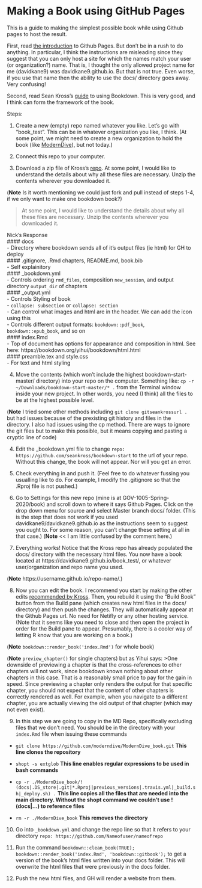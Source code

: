 # Making a Book using GitHub Pages

This is a guide to making the simplest possible book while using Github pages to host the result.

First, read [the introduction](https://pages.github.com/) to Github Pages. But don't be in a rush to do anything. In particular, I think the instructions are misleading since they suggest that you can only host a site for which the names match your user (or organization?) name. That is, I thought the only allowed project name for me (davidkane9) was davidkane9.github.io. But that is not true. Even worse, if you use that name then the ability to use the docs/ directory goes away. Very confusing!

Second, read Sean Kross's [guide](http://seankross.com/2016/11/17/How-to-Start-a-Bookdown-Book.html) to using Bookdown. This is very good, and I think can form the framework of the book.

Steps:

1) Create a new (empty) repo named whatever you like. Let's go with "book_test". This can be in whatever organization you like, I think. (At some point, we might need to create a new organization to hold the book (like [ModernDive](https://github.com/moderndive/moderndive.)), but not today.) 

2) Connect this repo to your computer. 

3) Download a zip file of Kross's [repo](https://github.com/seankross/bookdown-start). At some point, I would like to understand the details about why all these files are necessary. Unzip the contents wherever you downloaded it.

(**Note** Is it worth mentioning we could just fork and pull instead of steps 1-4, if we only want to make one bookdown book?)

> At some point, I would like to understand the details about why all these files are necessary. Unzip the contents wherever you downloaded it.

Nick's Response  
#### docs  
- Directory where bookdown sends all of it's output files (ie html) for GH to deploy  
#### .gitignore, .Rmd chapters, README.md, book.bib  
- Self explainitory  
#### _bookdown.yml  
- Controls ordering `rmd_files`, composition `new_session`, and output directory `output_dir` of chapters  
#### _output.yml  
- Controls Styling of book  
- `collapse: subsection` or `collapse: section`  
- Can control what images and html are in the header. We can add the icon using this  
- Controls different output formats: `bookdown::pdf_book`, `bookdown::epub_book`, and so on  
#### index.Rmd  
- Top of document has options for appearance and composition in html. See here: https://bookdown.org/yihui/bookdown/html.html  
#### preamble.tex and style.css  
- For text and html styling  

4) Move the contents (which won't include the highest bookdown-start-master/ directory) into your repo on the computer. Something like: `cp -r  ~/Downloads/bookdown-start-master/* .` from the Terminal window inside your new project. In other words, you need (I think) all the files to be at the highest possible level.

(**Note** I tried some other methods including `git clone gitseankrossurl .` but had issues because of the prexisting git history and files in the directory. I also had issues using the cp method. There are ways to ignore the git files but to make this possible, but it means copying and pasting a cryptic line of code)

4) Edit the _bookdown.yml file to change `repo: https://github.com/seankross/bookdown-start` to the url of your repo. Without this change, the book will not appear. Nor will you get an error.

5) Check everything in and push it. (Feel free to do whatever fussing you usualling like to do. For example, I modify the .gitignore so that the .Rproj file is not pushed.)

6) Go to Settings for this new repo (mine is at GOV-1005-Spring-2020/book) and scroll down to where it says Github Pages. Click on the drop down menu for source and select Master branch docs/ folder. (This is the step that does not work if you used davidkane9/davidkane9.github.io as the instructions seem to suggest you ought to. For some reason, you can't change these setting at all in that case.) (**Note** << I am little confused by the comment here.)

7) Everything works! Notice that the Kross repo has already populated the docs/ directory with the necessary html files. You now have a book located at https://davidkane9.github.io/book_test/, or whatever user/organization and repo name you used.

(**Note** https://username.github.io/repo-name/.)

8) Now you can edit the book. I recommend you start by making the other edits [recommended by Kross](http://seankross.com/2016/11/17/How-to-Start-a-Bookdown-Book.html). Then, you rebuild it using the "Build Book" button from the Build pane (which creates new html files in the docs/ directory) and then push the changes.  They will automatically appear at the Github Pages url. No need for Netifly or any other hosting service. (Note that it seems like you need to close and then open the project in order for the Build pane to appear. Presumably, there is a cooler way of letting R know that you are working on a book.)

(**Note** `bookdown::render_book('index.Rmd')` for whole book)

(**Note** `preview_chapter()` for single chapters) but as Yihui says: 
>One downside of previewing a chapter is that the cross-references to other chapters will not work, since bookdown knows nothing about other chapters in this case. That is a reasonably small price to pay for the gain in speed. Since previewing a chapter only renders the output for that specific chapter, you should not expect that the content of other chapters is correctly rendered as well. For example, when you navigate to a different chapter, you are actually viewing the old output of that chapter (which may not even exist).

<!-- A lot of MD chapters probably won't work because of how much cross-referencing there is. A solution to this is to add a `common.R` file to each chapter with `source('common.R')`, but this might be more trouble than using travis. Tell me if you want to do this. -->

9) In this step we are going to copy in the MD Repo, specifically excluding files that we don't need. You should be in the directory with your `index.Rmd` file when issuing these commands

  + `git clone https://github.com/moderndive/ModernDive_book.git` __This line clones the repository__

  + `shopt -s extglob` __This line enables regular expressions to be used in bash commands__

  + `cp -r ./ModernDive_book/!(docs|.DS_store|.git|*.Rproj|previous_versions|.travis.yml|_build.sh|_deploy.sh) .` __This line copies all the files that are needed into the main directory. Without the shopt command we couldn't use !(docs|...) to reference files__
  
  + `rm -r ./ModernDive_book` __This removes the directory__


10) Go into `_bookdown.yml` and change the repo line so that it refers to your directory `repo: https://github.com/Nameofuser/nameofrepo`

11) Run the command `bookdown::clean_book(TRUE); bookdown::render_book('index.Rmd', 'bookdown::gitbook');` to get a version of the book's html files written into your docs folder. This will overwrite the html files that were previously in the docs folder.

12) Push the new html files, and GH will render a website from them.